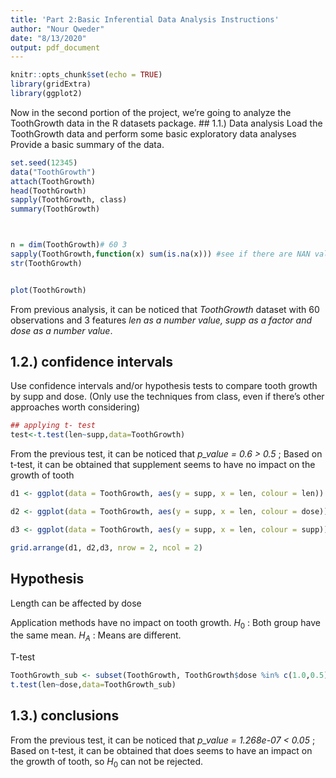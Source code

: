 ```yaml
---
title: 'Part 2:Basic Inferential Data Analysis Instructions'
author: "Nour Qweder"
date: "8/13/2020"
output: pdf_document
---
```


```r
knitr::opts_chunk$set(echo = TRUE)
library(gridExtra)
library(ggplot2)
```
Now in the second portion of the project, we're going to analyze the ToothGrowth data in the R datasets package.
## 1.1.) Data analysis
Load the ToothGrowth data and perform some basic exploratory data analyses
Provide a basic summary of the data.


```r
set.seed(12345)
data("ToothGrowth")
attach(ToothGrowth)
head(ToothGrowth)
sapply(ToothGrowth, class)
summary(ToothGrowth)



n = dim(ToothGrowth)# 60 3
sapply(ToothGrowth,function(x) sum(is.na(x))) #see if there are NAN values per column
str(ToothGrowth)


plot(ToothGrowth)
```

From previous analysis, it can be noticed that *ToothGrowth* dataset with 60 observations and 3 features *len as a number value, supp as a factor and dose as a number value*.





## 1.2.) confidence intervals
Use confidence intervals and/or hypothesis tests to compare tooth growth by supp and dose. (Only use the techniques from class, even if there's other approaches worth considering)


```r
## applying t- test
test<-t.test(len~supp,data=ToothGrowth)

```

From the previous test, it can be noticed that *p_value = 0.6 > 0.5* ; Based on t-test, it can be obtained that supplement seems to have no impact on the growth of tooth 


```r
d1 <- ggplot(data = ToothGrowth, aes(y = supp, x = len, colour = len)) + geom_point()

d2 <- ggplot(data = ToothGrowth, aes(y = supp, x = len, colour = dose)) + geom_point()

d3 <- ggplot(data = ToothGrowth, aes(y = supp, x = len, colour = supp)) + geom_point()

grid.arrange(d1, d2,d3, nrow = 2, ncol = 2)
```

## Hypothesis
Length can be affected by dose

Application methods have no impact on tooth growth.
$H_{0}$ : Both group have the same mean.
$H_{A}$ : Means are different.

T-test

```r
ToothGrowth_sub <- subset(ToothGrowth, ToothGrowth$dose %in% c(1.0,0.5))
t.test(len~dose,data=ToothGrowth_sub)
```

## 1.3.) conclusions
From the previous test, it can be noticed that *p_value = 1.268e-07 < 0.05* ; Based on t-test, it can be obtained that does seems to have an impact on the growth of tooth, so $H_{0}$ can not be rejected.
